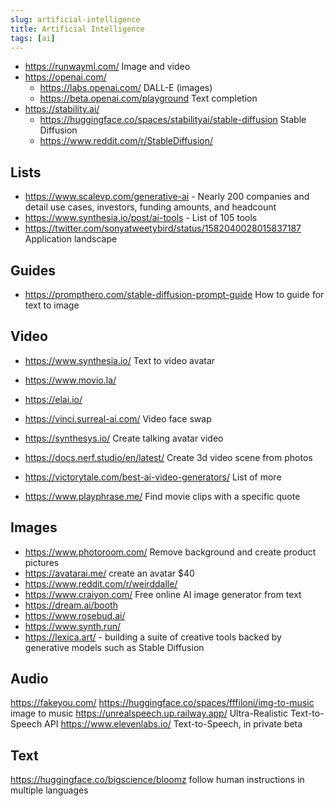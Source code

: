 ```yaml
---
slug: artificial-intelligence
title: Artificial Intelligence
tags: [ai]
---
```


<!--truncate-->

- https://runwayml.com/ Image and video
- https://openai.com/
  - https://labs.openai.com/ DALL-E (images)
  - https://beta.openai.com/playground Text completion
- https://stability.ai/ 
  - https://huggingface.co/spaces/stabilityai/stable-diffusion Stable Diffusion
  - https://www.reddit.com/r/StableDiffusion/

## Lists

- https://www.scalevp.com/generative-ai - Nearly 200 companies and detail use cases, investors, funding amounts, and headcount
- https://www.synthesia.io/post/ai-tools - List of 105 tools
- https://twitter.com/sonyatweetybird/status/1582040028015837187 Application landscape

## Guides

- https://prompthero.com/stable-diffusion-prompt-guide How to guide for text to image

## Video

- https://www.synthesia.io/ Text to video avatar
- https://www.movio.la/ 
- https://elai.io/
- https://vinci.surreal-ai.com/ Video face swap
- https://synthesys.io/ Create talking avatar video
- https://docs.nerf.studio/en/latest/ Create 3d video scene from photos

- https://victorytale.com/best-ai-video-generators/ List of more
- https://www.playphrase.me/ Find movie clips with a specific quote

## Images

- https://www.photoroom.com/ Remove background and create product pictures
- https://avatarai.me/ create an avatar $40
- https://www.reddit.com/r/weirddalle/
- https://www.craiyon.com/ Free online AI image generator from text
- https://dream.ai/booth
- https://www.rosebud.ai/
- https://www.synth.run/
- https://lexica.art/ - building a suite of creative tools backed by generative models such as Stable Diffusion

## Audio

https://fakeyou.com/
https://huggingface.co/spaces/fffiloni/img-to-music image to music
https://unrealspeech.up.railway.app/ Ultra-Realistic Text-to-Speech API
https://www.elevenlabs.io/ Text-to-Speech, in private beta

## Text

https://huggingface.co/bigscience/bloomz follow human instructions in multiple languages